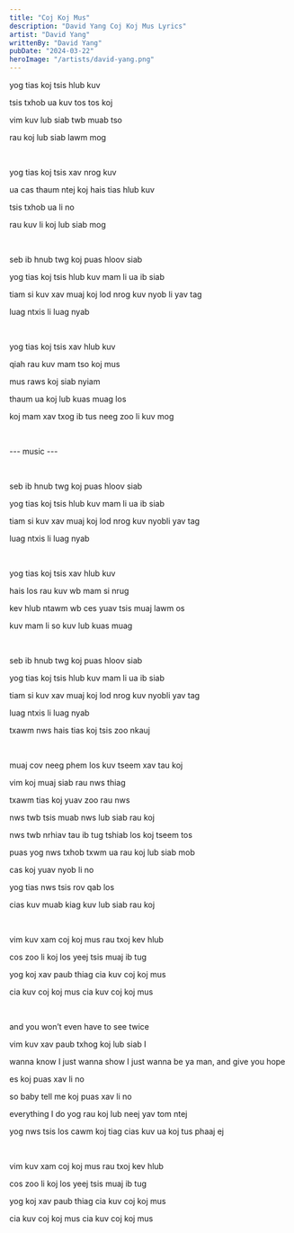 ```yaml
---
title: "Coj Koj Mus"
description: "David Yang Coj Koj Mus Lyrics"
artist: "David Yang"
writtenBy: "David Yang"
pubDate: "2024-03-22"
heroImage: "/artists/david-yang.png"
---
```


yog tias koj tsis hlub kuv

tsis txhob ua kuv tos tos koj

vim kuv lub siab twb muab tso

rau koj lub siab lawm mog

<br />

yog tias koj tsis xav nrog kuv

ua cas thaum ntej koj hais tias hlub kuv

tsis txhob ua li no

rau kuv li koj lub siab mog

<br />

seb ib hnub twg koj puas hloov siab

yog tias koj tsis hlub kuv mam li ua ib siab

tiam si kuv xav muaj koj lod nrog kuv nyob li yav tag

luag ntxis li luag nyab

<br />

yog tias koj tsis xav hlub kuv

qiah rau kuv mam tso koj mus

mus raws koj siab nyiam

thaum ua koj lub kuas muag los

koj mam xav txog ib tus neeg zoo li kuv mog

<br />

--- music ---

<br />

seb ib hnub twg koj puas hloov siab

yog tias koj tsis hlub kuv mam li ua ib siab

tiam si kuv xav muaj koj lod nrog kuv nyobli yav tag

luag ntxis li luag nyab

<br />

yog tias koj tsis xav hlub kuv

hais los rau kuv wb mam si nrug

kev hlub ntawm wb ces yuav tsis muaj lawm os

kuv mam li so kuv lub kuas muag

<br />

seb ib hnub twg koj puas hloov siab

yog tias koj tsis hlub kuv mam li ua ib siab

tiam si kuv xav muaj koj lod nrog kuv nyobli yav tag

luag ntxis li luag nyab

txawm nws hais tias koj tsis zoo nkauj

<br />

muaj cov neeg phem los kuv tseem xav tau koj

vim koj muaj siab rau nws thiag

txawm tias koj yuav zoo rau nws

nws twb tsis muab nws lub siab rau koj

nws twb nrhiav tau ib tug tshiab los koj tseem tos

puas yog nws txhob txwm ua rau koj lub siab mob

cas koj yuav nyob li no

yog tias nws tsis rov qab los

cias kuv muab kiag kuv lub siab rau koj

<br />

vim kuv xam coj koj mus rau txoj kev hlub

cos zoo li koj los yeej tsis muaj ib tug

yog koj xav paub thiag cia kuv coj koj mus

cia kuv coj koj mus cia kuv coj koj mus

<br />

and you won’t even have to see twice

vim kuv xav paub txhog koj lub siab I

wanna know I just wanna show I just wanna be ya man, and give you hope

es koj puas xav li no

so baby tell me koj puas xav li no

everything I do yog rau koj lub neej yav tom ntej

yog nws tsis los cawm koj tiag cias kuv ua koj tus phaaj ej

<br />

vim kuv xam coj koj mus rau txoj kev hlub

cos zoo li koj los yeej tsis muaj ib tug

yog koj xav paub thiag cia kuv coj koj mus

cia kuv coj koj mus cia kuv coj koj mus
